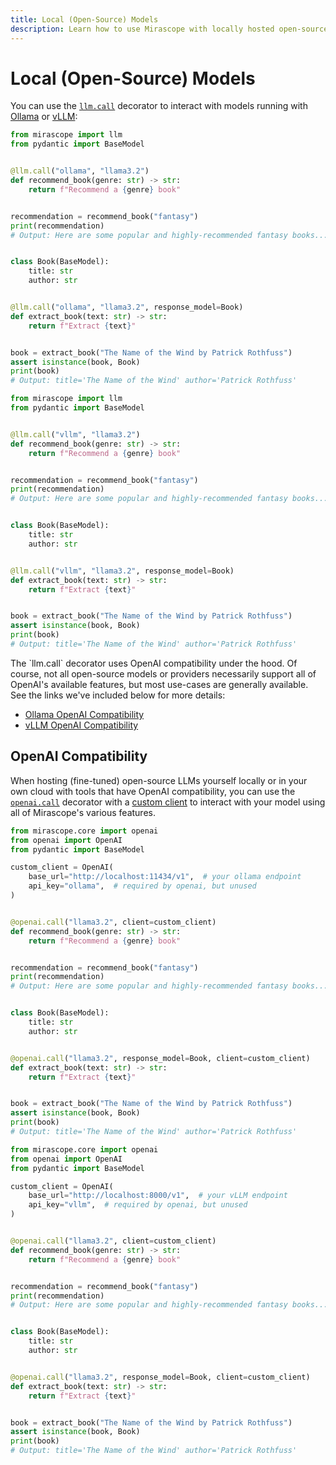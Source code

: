 ```yaml
---
title: Local (Open-Source) Models
description: Learn how to use Mirascope with locally hosted open-source models through Ollama, vLLM, and other APIs with OpenAI compatibility.
---
```


# Local (Open-Source) Models

You can use the [`llm.call`](/docs/mirascope/api) decorator to interact with models running with [Ollama](https://github.com/ollama/ollama) or [vLLM](https://github.com/vllm-project/vllm):

<TabbedSection>
<Tab value="Ollama">

```python
from mirascope import llm
from pydantic import BaseModel


@llm.call("ollama", "llama3.2")
def recommend_book(genre: str) -> str:
    return f"Recommend a {genre} book"


recommendation = recommend_book("fantasy")
print(recommendation)
# Output: Here are some popular and highly-recommended fantasy books...


class Book(BaseModel):
    title: str
    author: str


@llm.call("ollama", "llama3.2", response_model=Book)
def extract_book(text: str) -> str:
    return f"Extract {text}"


book = extract_book("The Name of the Wind by Patrick Rothfuss")
assert isinstance(book, Book)
print(book)
# Output: title='The Name of the Wind' author='Patrick Rothfuss'
```

</Tab>
<Tab value="vLLM">

```python
from mirascope import llm
from pydantic import BaseModel


@llm.call("vllm", "llama3.2")
def recommend_book(genre: str) -> str:
    return f"Recommend a {genre} book"


recommendation = recommend_book("fantasy")
print(recommendation)
# Output: Here are some popular and highly-recommended fantasy books...


class Book(BaseModel):
    title: str
    author: str


@llm.call("vllm", "llama3.2", response_model=Book)
def extract_book(text: str) -> str:
    return f"Extract {text}"


book = extract_book("The Name of the Wind by Patrick Rothfuss")
assert isinstance(book, Book)
print(book)
# Output: title='The Name of the Wind' author='Patrick Rothfuss'
```

</Tab>
</TabbedSection>

<Info title="Double Check Support" collapsible={true} defaultOpen={false}>
  The `llm.call` decorator uses OpenAI compatibility under the hood. Of course, not all open-source models or providers necessarily support all of OpenAI's available features, but most use-cases are generally available. See the links we've included below for more details:

  - [Ollama OpenAI Compatibility](https://github.com/ollama/ollama/blob/main/docs/openai.md)
  - [vLLM OpenAI Compatibility](https://docs.vllm.ai/en/latest/serving/openai_compatible_server.html)
</Info>

## OpenAI Compatibility

When hosting (fine-tuned) open-source LLMs yourself locally or in your own cloud with tools that have OpenAI compatibility, you can use the [`openai.call`](/docs/mirascope/api) decorator with a [custom client](/docs/mirascope/learn/calls#custom-client) to interact with your model using all of Mirascope's various features.

<TabbedSection>
<Tab value="Ollama">

```python
from mirascope.core import openai
from openai import OpenAI
from pydantic import BaseModel

custom_client = OpenAI(
    base_url="http://localhost:11434/v1",  # your ollama endpoint
    api_key="ollama",  # required by openai, but unused
)


@openai.call("llama3.2", client=custom_client)
def recommend_book(genre: str) -> str:
    return f"Recommend a {genre} book"


recommendation = recommend_book("fantasy")
print(recommendation)
# Output: Here are some popular and highly-recommended fantasy books...


class Book(BaseModel):
    title: str
    author: str


@openai.call("llama3.2", response_model=Book, client=custom_client)
def extract_book(text: str) -> str:
    return f"Extract {text}"


book = extract_book("The Name of the Wind by Patrick Rothfuss")
assert isinstance(book, Book)
print(book)
# Output: title='The Name of the Wind' author='Patrick Rothfuss'
```

</Tab>
<Tab value="vLLM">

```python
from mirascope.core import openai
from openai import OpenAI
from pydantic import BaseModel

custom_client = OpenAI(
    base_url="http://localhost:8000/v1",  # your vLLM endpoint
    api_key="vllm",  # required by openai, but unused
)


@openai.call("llama3.2", client=custom_client)
def recommend_book(genre: str) -> str:
    return f"Recommend a {genre} book"


recommendation = recommend_book("fantasy")
print(recommendation)
# Output: Here are some popular and highly-recommended fantasy books...


class Book(BaseModel):
    title: str
    author: str


@openai.call("llama3.2", response_model=Book, client=custom_client)
def extract_book(text: str) -> str:
    return f"Extract {text}"


book = extract_book("The Name of the Wind by Patrick Rothfuss")
assert isinstance(book, Book)
print(book)
# Output: title='The Name of the Wind' author='Patrick Rothfuss'
```

</Tab>
</TabbedSection>